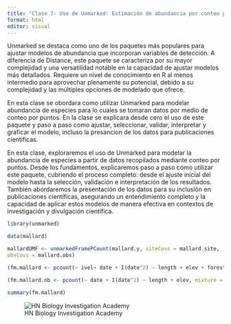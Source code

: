 ---
title: "Clase 7- Uso de Unmarked: Estimación de abundancia por conteo por puntos"
format: html
editor: visual
---


Unmarked se destaca como uno de los paquetes más populares para ajustar modelos de abundancia que incorporan variables de detección. A diferencia de Distance, este paquete se caracteriza por su mayor complejidad y una versatilidad notable en la capacidad de ajustar modelos más detallados. Requiere un nivel de conocimiento en R al menos intermedio para aprovechar plenamente su potencial, debido a su complejidad y las múltiples opciones de modelado que ofrece.

En esta clase se obordara como utilizar Unmarked para modelar abundancia de especies para lo cuales se tomaran datos por medio de conteo por puntos. En la clase se explicara desde cero el uso de este paquete y paso a paso como ajustar, seleccionar, validar, interpretar y graficar el modelo, incluso la presancion de los datos para publicaciones cientificas. 

En esta clase, exploraremos el uso de Unmarked para modelar la abundancia de especies a partir de datos recopilados mediante conteo por puntos. Desde los fundamentos, explicaremos paso a paso cómo utilizar este paquete, cubriendo el proceso completo: desde el ajuste inicial del modelo hasta la selección, validación e interpretación de los resultados. También abordaremos la presentación de los datos para su inclusión en publicaciones científicas, asegurando un entendimiento completo y la capacidad de aplicar estos modelos de manera efectiva en contextos de investigación y divulgación científica.

```{r}
library(unmarked)

data(mallard)

mallardUMF <- unmarkedFramePCount(mallard.y, siteCovs = mallard.site,
obsCovs = mallard.obs)

(fm.mallard <- pcount(~ ivel+ date + I(date^2) ~ length + elev + forest, mallardUMF, K=30))

(fm.mallard.nb <- pcount(~ date + I(date^2) ~ length + elev, mixture = "NB", mallardUMF, K=30))

```

```{r}
summary(fm.mallard)
```


![HN Biology Investigation Academy](HN Cursos publicidad/HN Biology Inv large.jpg)